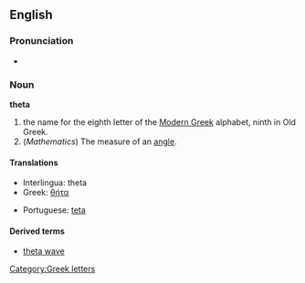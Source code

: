 {{letter_disp2|eta| [[image:Greek_uc_theta.png|39px]][[image:Greek_lc_theta.png|26px]] |iota|θήτα|Θ|θ}}

==English==
===Pronunciation===
*{{audio|en-us-theta.ogg|Audio (US)}}

===Noun===
'''theta'''
# the name for the eighth letter οf the [[Modern Greek]] alphabet, ninth in Old Greek.
# (''Mathematics'') The measure of an [[angle]].

==== Translations ====
{{top}}
*Interlingua: theta
*Greek: [[θήτα]] {{n}}
{{mid}}
*Portuguese: [[teta]] {{m}}
{{bottom}}

====Derived terms====
*[[theta wave]]

[[Category:Greek letters]]